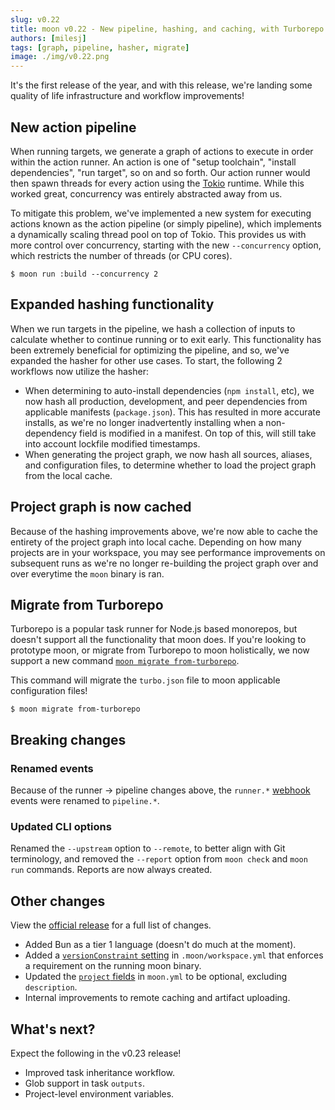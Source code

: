 ```yaml
---
slug: v0.22
title: moon v0.22 - New pipeline, hashing, and caching, with Turborepo migration
authors: [milesj]
tags: [graph, pipeline, hasher, migrate]
image: ./img/v0.22.png
---
```



It's the first release of the year, and with this release, we're landing some quality of life
infrastructure and workflow improvements!

<!--truncate-->

## New action pipeline

When running targets, we generate a graph of actions to execute in order within the action runner.
An action is one of "setup toolchain", "install dependencies", "run target", so on and so forth. Our
action runner would then spawn threads for every action using the [Tokio](https://tokio.rs/)
runtime. While this worked great, concurrency was entirely abstracted away from us.

To mitigate this problem, we've implemented a new system for executing actions known as the action
pipeline (or simply pipeline), which implements a dynamically scaling thread pool on top of Tokio.
This provides us with more control over concurrency, starting with the new `--concurrency` option,
which restricts the number of threads (or CPU cores).

```shell
$ moon run :build --concurrency 2
```

## Expanded hashing functionality

When we run targets in the pipeline, we hash a collection of inputs to calculate whether to continue
running or to exit early. This functionality has been extremely beneficial for optimizing the
pipeline, and so, we've expanded the hasher for other use cases. To start, the following 2 workflows
now utilize the hasher:

- When determining to auto-install dependencies (`npm install`, etc), we now hash all production,
  development, and peer dependencies from applicable manifests (`package.json`). This has resulted
  in more accurate installs, as we're no longer inadvertently installing when a non-dependency field
  is modified in a manifest. On top of this, will still take into account lockfile modified
  timestamps.
- When generating the project graph, we now hash all sources, aliases, and configuration files, to
  determine whether to load the project graph from the local cache.

## Project graph is now cached

Because of the hashing improvements above, we're now able to cache the entirety of the project graph
into local cache. Depending on how many projects are in your workspace, you may see performance
improvements on subsequent runs as we're no longer re-building the project graph over and over
everytime the `moon` binary is ran.

## Migrate from Turborepo

Turborepo is a popular task runner for Node.js based monorepos, but doesn't support all the
functionality that moon does. If you're looking to prototype moon, or migrate from Turborepo to moon
holistically, we now support a new command
[`moon migrate from-turborepo`](/docs/commands/migrate/from-turborepo).

This command will migrate the `turbo.json` file to moon applicable configuration files!

```shell
$ moon migrate from-turborepo
```

## Breaking changes

### Renamed events

Because of the runner -> pipeline changes above, the `runner.*` [webhook](/docs/guides/webhooks)
events were renamed to `pipeline.*`.

### Updated CLI options

Renamed the `--upstream` option to `--remote`, to better align with Git terminology, and removed the
`--report` option from `moon check` and `moon run` commands. Reports are now always created.

## Other changes

View the
[official release](https://github.com/moonrepo/moon/releases/tag/%40moonrepo%2Fcli%400.22.0) for a
full list of changes.

- Added Bun as a tier 1 language (doesn't do much at the moment).
- Added a [`versionConstraint` setting](/docs/config/workspace#versionconstraint) in
  `.moon/workspace.yml` that enforces a requirement on the running moon binary.
- Updated the [`project` fields](/docs/config/project#project) in `moon.yml` to be optional,
  excluding `description`.
- Internal improvements to remote caching and artifact uploading.

## What's next?

Expect the following in the v0.23 release!

- Improved task inheritance workflow.
- Glob support in task `outputs`.
- Project-level environment variables.
